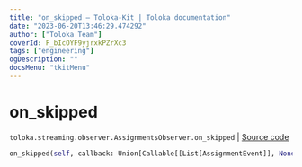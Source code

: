 ```yaml
---
title: "on_skipped — Toloka-Kit | Toloka documentation"
date: "2023-06-20T13:46:29.474292"
author: ["Toloka Team"]
coverId: F_bIcOYF9yjrxkPZrXc3
tags: ["engineering"]
ogDescription: ""
docsMenu: "tkitMenu"
---
```


# on_skipped

`toloka.streaming.observer.AssignmentsObserver.on_skipped` | [Source code](https://github.com/Toloka/toloka-kit/blob/v1.2.0/src/streaming/observer.py#L406)

```python
on_skipped(self, callback: Union[Callable[[List[AssignmentEvent]], None], Callable[[List[AssignmentEvent]], Awaitable[None]]])
```